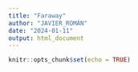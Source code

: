 ```yaml
---
title: "Faraway"
author: "JAVIER_ROMÁN"
date: "2024-01-11"
output: html_document
---
```


```r
knitr::opts_chunk$set(echo = TRUE)
```

